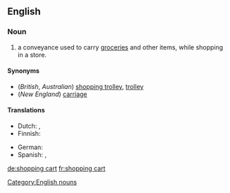==English==

===Noun===
{{wikipedia}}
{{en-noun|sg=[[shopping]] [[cart]]}}

# {{US}} a conveyance used to carry [[groceries]] and other items, while shopping in a store.

====Synonyms====
*(''British'', ''Australian'') [[shopping trolley]], [[trolley]]
*(''New England'') [[carriage]]

====Translations====
{{trans-top|conveyance used to carry items while shopping}}
*Dutch: {{t|nl|winkelwagen|m}}, {{t|nl|winkelwagentje|n}}
*Finnish: {{t|fi|ostoskärry}}
{{trans-mid}}
*German: {{t|de|Einkaufswagen|m}}
*Spanish: {{t|es|carrito|m}}, {{t|es|carretilla|f}} <!--"carretilla" only confirmed in El Salvador so far-->
{{trans-bottom}}

[[Category:English nouns]]

[[de:shopping cart]]
[[fr:shopping cart]]